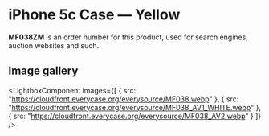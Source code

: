 
# iPhone 5c Case — Yellow

<Callout type='info' emoji='👉🏻'>**MF038ZM** is an order number for this product, used for search engines, auction websites and such.</Callout>

## Image gallery

<LightboxComponent
    images={[
      {
        src: "https://cloudfront.everycase.org/everysource/MF038.webp"
      },
      {
        src: "https://cloudfront.everycase.org/everysource/MF038_AV1_WHITE.webp"
      },
      {
        src: "https://cloudfront.everycase.org/everysource/MF038_AV2.webp"
      }
    ]}
  />
